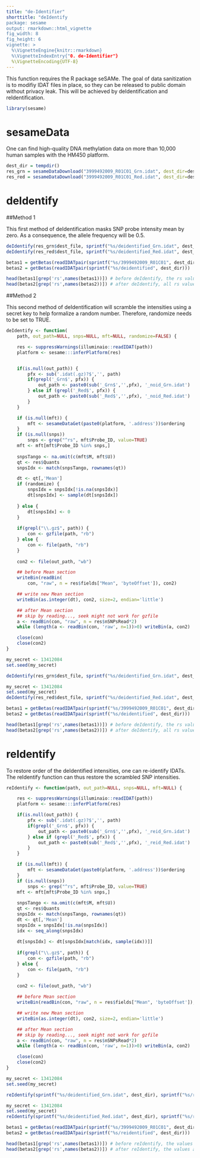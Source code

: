 ```yaml
---
title: "de-Identifier"
shorttitle: "deIdentify
package: sesame
output: rmarkdown::html_vignette
fig_width: 8
fig_height: 6
vignette: >
  %\VignetteEngine{knitr::rmarkdown}
  %\VignetteIndexEntry{"0. de-Identifier"}
  %\VignetteEncoding{UTF-8} 
---
```


This function requires the R package seSAMe. The goal of data sanitization is to modifiy IDAT files in place, so they can be released to public domain without privacy leak. This will be achieved by deIdentification and reIdentification. 

```r
library(sesame)
```

# sesameData

One can find high-quality DNA methylation data on more than 10,000 human samples with the HM450 platform. 

```r
dest_dir = tempdir()
res_grn = sesameDataDownload("3999492009_R01C01_Grn.idat", dest_dir=dest_dir)
res_red = sesameDataDownload("3999492009_R01C01_Red.idat", dest_dir=dest_dir)
```
                                                   
# deIdentify 

##Method 1

This first method of deIdentification masks SNP probe intensity mean by zero. As a consequence, the allele frequency will be 0.5. 

```r

deIdentify(res_grn$dest_file, sprintf("%s/deidentified_Grn.idat", dest_dir))
deIdentify(res_red$dest_file, sprintf("%s/deidentified_Red.idat", dest_dir))

betas1 = getBetas(readIDATpair(sprintf("%s/3999492009_R01C01", dest_dir)))
betas2 = getBetas(readIDATpair(sprintf("%s/deidentified", dest_dir)))

head(betas1[grep('rs',names(betas1))]) # before deIdentify, the rs values will all be different 
head(betas2[grep('rs',names(betas2))]) # after deIdentify, all rs values will be 0.5
```

##Method 2 

This second method of deIdentification will scramble the intensities using a secret key to help formalize a random number. Therefore, randomize needs to be set to TRUE. 

```r

deIdentify <- function(
    path, out_path=NULL, snps=NULL, mft=NULL, randomize=FALSE) {

    res <- suppressWarnings(illuminaio::readIDAT(path))
    platform <- sesame:::inferPlatform(res)


    if(is.null(out_path)) {
        pfx <- sub('.idat(.gz)?$','', path)
        if(grepl('_Grn$', pfx)) {
            out_path <- paste0(sub('_Grn$','',pfx), '_noid_Grn.idat')
        } else if (grepl('_Red$', pfx)) {
            out_path <- paste0(sub('_Red$','',pfx), '_noid_Red.idat')
        }
    }

    if (is.null(mft)) {
        mft <- sesameDataGet(paste0(platform, '.address'))$ordering
    }
    if (is.null(snps))
        snps <- grep("^rs", mft$Probe_ID, value=TRUE)
    mft <- mft[mft$Probe_ID %in% snps,]
    
    snpsTango <- na.omit(c(mft$M, mft$U))
    qt <- res$Quants
    snpsIdx <- match(snpsTango, rownames(qt))

    dt <- qt[,'Mean']
    if (randomize) {
        snpsIdx = snpsIdx[!is.na(snpsIdx)]
        dt[snpsIdx] <- sample(dt[snpsIdx])
       
    } else {
        dt[snpsIdx] <- 0
    }
    
    if(grepl("\\.gz$", path)) {
        con <- gzfile(path, "rb")
    } else {
        con <- file(path, "rb")
    }
    
    con2 <- file(out_path, "wb")

    ## before Mean section
    writeBin(readBin(
        con, "raw", n = res$fields["Mean", 'byteOffset']), con2)

    ## write new Mean section
    writeBin(as.integer(dt), con2, size=2, endian='little')

    ## after Mean section
    ## skip by reading..., seek might not work for gzfile
    a <- readBin(con, "raw", n = res$nSNPsRead*2)
    while (length(a <- readBin(con, 'raw', n=1))>0) writeBin(a, con2)

    close(con)
    close(con2)
}

my_secret <- 13412084
set.seed(my_secret)

deIdentify(res_grn$dest_file, sprintf("%s/deidentified_Grn.idat", dest_dir), randomize=TRUE)

my_secret <- 13412084
set.seed(my_secret)
deIdentify(res_red$dest_file, sprintf("%s/deidentified_Red.idat", dest_dir), randomize=TRUE)

betas1 = getBetas(readIDATpair(sprintf("%s/3999492009_R01C01", dest_dir)))
betas2 = getBetas(readIDATpair(sprintf("%s/deidentified", dest_dir)))

head(betas1[grep('rs',names(betas1))]) # before deIdentify, the rs values will all be different 
head(betas2[grep('rs',names(betas2))]) # after deIdentify, all rs values will be scrambled 

```

# reIdentify

To restore order of the deIdentified intensities, one can re-identify IDATs. The reIdentify function can thus restore the scrambled SNP intensities. 

```r

reIdentify <- function(path, out_path=NULL, snps=NULL, mft=NULL) {

    res <- suppressWarnings(illuminaio::readIDAT(path))
    platform <- sesame:::inferPlatform(res)

    if(is.null(out_path)) {
        pfx <- sub('.idat(.gz)?$','', path)
        if(grepl('_Grn$', pfx)) {
            out_path <- paste0(sub('_Grn$','',pfx), '_reid_Grn.idat')
        } else if (grepl('_Red$', pfx)) {
            out_path <- paste0(sub('_Red$','',pfx), '_reid_Red.idat')
        }
    }

    if (is.null(mft)) {
        mft <- sesameDataGet(paste0(platform, '.address'))$ordering
    }
    if (is.null(snps))
        snps <- grep("^rs", mft$Probe_ID, value=TRUE)
    mft <- mft[mft$Probe_ID %in% snps,]
    
    snpsTango <- na.omit(c(mft$M, mft$U))
    qt <- res$Quants
    snpsIdx <- match(snpsTango, rownames(qt))
    dt <- qt[,'Mean']
    snpsIdx = snpsIdx[!is.na(snpsIdx)]
    idx <- seq_along(snpsIdx)
    
    dt[snpsIdx] <- dt[snpsIdx[match(idx, sample(idx))]]
    
    if(grepl("\\.gz$", path)) {
        con <- gzfile(path, "rb")
    } else {
        con <- file(path, "rb")
    }
    
    con2 <- file(out_path, "wb")

    ## before Mean section
    writeBin(readBin(con, "raw", n = res$fields["Mean", 'byteOffset']), con2)

    ## write new Mean section
    writeBin(as.integer(dt), con2, size=2, endian='little')

    ## after Mean section
    ## skip by reading..., seek might not work for gzfile
    a <- readBin(con, "raw", n = res$nSNPsRead*2)
    while (length(a <- readBin(con, 'raw', n=1))>0) writeBin(a, con2)

    close(con)
    close(con2)
}

my_secret <- 13412084
set.seed(my_secret)

reIdentify(sprintf("%s/deidentified_Grn.idat", dest_dir), sprintf("%s/reidentified_Grn.idat", dest_dir))

my_secret <- 13412084
set.seed(my_secret)
reIdentify(sprintf("%s/deidentified_Red.idat", dest_dir), sprintf("%s/reidentified_Red.idat", dest_dir))

betas1 = getBetas(readIDATpair(sprintf("%s/3999492009_R01C01", dest_dir)))
betas2 = getBetas(readIDATpair(sprintf("%s/reidentified", dest_dir)))

head(betas1[grep('rs',names(betas1))]) # before reIdentify, the values are different 
head(betas2[grep('rs',names(betas2))]) # after reIdentify, the values are restored, the same as betas 1

```
 
